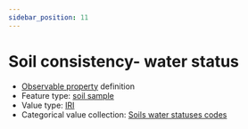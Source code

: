 ```yaml
---
sidebar_position: 11
---
```



# Soil consistency- water status

- [Observable property](/viewers/dawe-vocabs?uri=https://linked.data.gov.au/def/nrm/74281a72-db08-4928-83a9-956187e06528) definition
- Feature type: [soil sample](http://linked.data.gov.au/def/tern-cv/06461021-a6c2-4175-9651-23653c2b9116)
- Value type: [IRI](https://w3id.org/tern/ontologies/tern/IRI)
- Categorical value collection: [Soils water statuses codes](/viewers/dawe-vocabs?uri=https://linked.data.gov.au/def/nrm/e1573937-3a4e-4df6-beba-29e25e7c5596)

<Example protocolModule="soil-pit-characterization" observableProperty="https://linked.data.gov.au/def/nrm/74281a72-db08-4928-83a9-956187e06528" />

